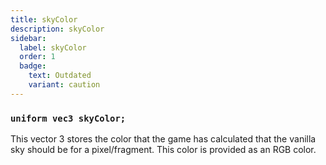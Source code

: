 ```yaml
---
title: skyColor
description: skyColor
sidebar:
  label: skyColor
  order: 1
  badge:
    text: Outdated
    variant: caution
---
```


### `uniform vec3 skyColor;`

This vector 3 stores the color that the game has calculated that the vanilla sky should be for a pixel/fragment. This color is provided as an RGB color.